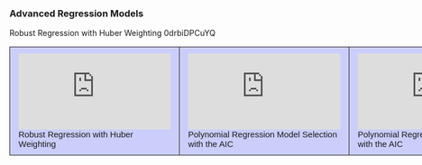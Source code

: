 
<!------------------------------------------------------------------------------------------------>
<style type="text/css">
.tg  {border-collapse:collapse;border-spacing:0;}
.tg td{font-family:Arial, sans-serif;font-size:14px;padding:11px 15px;border-style:solid;border-width:1px;overflow:hidden;word-break:normal;}
.tg th{font-family:Arial, sans-serif;font-size:14px;font-weight:normal;padding:11px 15px;border-style:solid;border-width:1px;overflow:hidden;word-break:normal;}
.tg .tg-b44r{background-color:#cbcefb;vertical-align:top}
.tg .tg-yw4l{vertical-align:top}
.tg .tg-76so{font-size:15px;background-color:#cbcefb;vertical-align:top}
</style>

<!------------------------------------------------------------------------------------------------>  

<p>
<h3><strong>Advanced Regression Models </strong></h3>


Robust Regression with Huber Weighting	0drbiDPCuYQ



<table class="tg" style="undefined;table-layout: fixed; width: 900px">
<colgroup>
<col style="width: 300px">
<col style="width: 300px">
<col style="width: 300px">
</colgroup>

  <tr>
    <td class="tg-76so"><iframe width="270" height="135" src="https://www.youtube.com/embed/0drbiDPCuYQ" frameborder="0" allowfullscreen></iframe>
<br>Robust Regression with Huber Weighting</td>
    <td class="tg-76so"><iframe width="270" height="135" src="https://www.youtube.com/embed/0qPFRMJxm-k" frameborder="0" allowfullscreen></iframe>
<br>Polynomial Regression Model Selection with the AIC</td>
    <td class="tg-76so"><iframe width="270" height="135" src="https://www.youtube.com/embed/0qPFRMJxm-k" frameborder="0" allowfullscreen></iframe>
<br>Polynomial Regression Model Selection with the AIC</td>
    </tr>
    
    

</table>


    

  </body>
</html>
